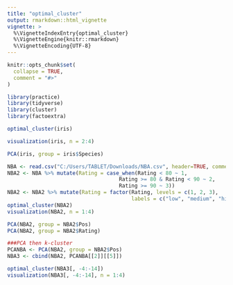 ```yaml
---
title: "optimal_cluster"
output: rmarkdown::html_vignette
vignette: >
  %\VignetteIndexEntry{optimal_cluster}
  %\VignetteEngine{knitr::rmarkdown}
  %\VignetteEncoding{UTF-8}
---
```


```r
knitr::opts_chunk$set(
  collapse = TRUE,
  comment = "#>"
)
```

```r
library(practice)
library(tidyverse)
library(cluster)
library(factoextra)

optimal_cluster(iris)

visualization(iris, n = 2:4)

PCA(iris, group = iris$Species)

NBA <- read.csv("C:/Users/TABLET/Downloads/NBA.csv", header=TRUE, comment.char="#")
NBA2 <- NBA %>% mutate(Rating = case_when(Rating < 80 ~ 1,
                                    Rating >= 80 & Rating < 90 ~ 2,
                                    Rating >= 90 ~ 3))
NBA2 <- NBA2 %>% mutate(Rating = factor(Rating, levels = c(1, 2, 3),
                                        labels = c("low", "medium", "high")))
optimal_cluster(NBA2)
visualization(NBA2, n = 1:4)

PCA(NBA2, group = NBA2$Pos)
PCA(NBA2, group = NBA2$Rating)

###PCA then k-cluster
PCANBA <- PCA(NBA2, group = NBA2$Pos)
NBA3 <- cbind(NBA2, PCANBA[[2]][[5]])

optimal_cluster(NBA3[, -4:-14])
visualization(NBA3[, -4:-14], n = 1:4)

```
